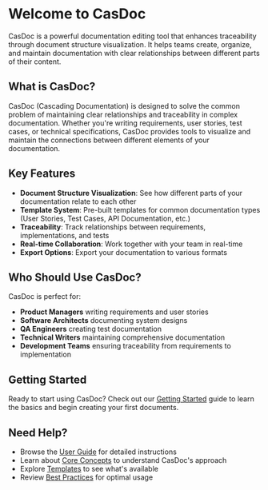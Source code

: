 # Welcome to CasDoc

CasDoc is a powerful documentation editing tool that enhances traceability through document structure visualization. It helps teams create, organize, and maintain documentation with clear relationships between different parts of their content.

## What is CasDoc?

CasDoc (Cascading Documentation) is designed to solve the common problem of maintaining clear relationships and traceability in complex documentation. Whether you're writing requirements, user stories, test cases, or technical specifications, CasDoc provides tools to visualize and maintain the connections between different elements of your documentation.

## Key Features

- **Document Structure Visualization**: See how different parts of your documentation relate to each other
- **Template System**: Pre-built templates for common documentation types (User Stories, Test Cases, API Documentation, etc.)
- **Traceability**: Track relationships between requirements, implementations, and tests
- **Real-time Collaboration**: Work together with your team in real-time
- **Export Options**: Export your documentation to various formats

## Who Should Use CasDoc?

CasDoc is perfect for:
- **Product Managers** writing requirements and user stories
- **Software Architects** documenting system designs
- **QA Engineers** creating test documentation
- **Technical Writers** maintaining comprehensive documentation
- **Development Teams** ensuring traceability from requirements to implementation

## Getting Started

Ready to start using CasDoc? Check out our [Getting Started](/getting-started) guide to learn the basics and begin creating your first documents.

## Need Help?

- Browse the [User Guide](/user-guide) for detailed instructions
- Learn about [Core Concepts](/core-concepts) to understand CasDoc's approach
- Explore [Templates](/templates) to see what's available
- Review [Best Practices](/best-practices) for optimal usage
